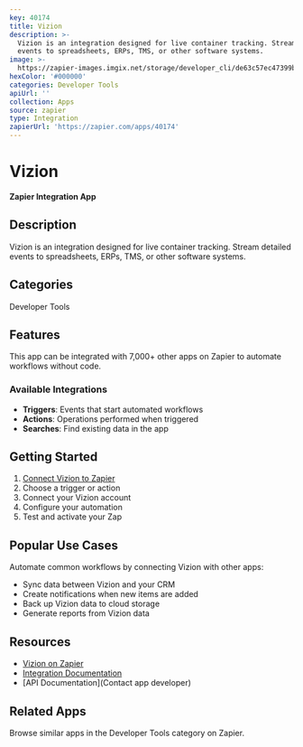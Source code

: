 ```yaml
---
key: 40174
title: Vizion
description: >-
  Vizion is an integration designed for live container tracking. Stream detailed
  events to spreadsheets, ERPs, TMS, or other software systems.
image: >-
  https://zapier-images.imgix.net/storage/developer_cli/de63c57ec47399bcfd878237aa1b0c5f.png?auto=format%2Ccompress&ixlib=python-3.0.0&q=50
hexColor: '#000000'
categories: Developer Tools
apiUrl: ''
collection: Apps
source: zapier
type: Integration
zapierUrl: 'https://zapier.com/apps/40174'
---
```

# Vizion

**Zapier Integration App**

## Description

Vizion is an integration designed for live container tracking. Stream detailed events to spreadsheets, ERPs, TMS, or other software systems.

## Categories

Developer Tools

## Features

This app can be integrated with 7,000+ other apps on Zapier to automate workflows without code.

### Available Integrations

- **Triggers**: Events that start automated workflows
- **Actions**: Operations performed when triggered
- **Searches**: Find existing data in the app

## Getting Started

1. [Connect Vizion to Zapier](https://zapier.com/apps/40174)
2. Choose a trigger or action
3. Connect your Vizion account
4. Configure your automation
5. Test and activate your Zap

## Popular Use Cases

Automate common workflows by connecting Vizion with other apps:

- Sync data between Vizion and your CRM
- Create notifications when new items are added
- Back up Vizion data to cloud storage
- Generate reports from Vizion data

## Resources

- [Vizion on Zapier](https://zapier.com/apps/40174)
- [Integration Documentation](https://zapier.com/apps/40174/integrations)
- [API Documentation](Contact app developer)

## Related Apps

Browse similar apps in the Developer Tools category on Zapier.
